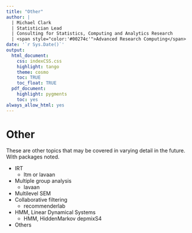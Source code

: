 ```yaml
---
title: "Other"
author: |
  | Michael Clark
  | Statistician Lead
  | Consulting for Statistics, Computing and Analytics Research
  | <span style="color:'#00274c'">Advanced Research Computing</span>
date: '`r Sys.Date()`'
output:
  html_document:
    css: indexCSS.css
    highlight: tango
    theme: cosmo
    toc: TRUE
    toc_float: TRUE
  pdf_document:
    highlight: pygments
    toc: yes
always_allow_html: yes
---
```


# Other

These are other topics that may be covered in varying detail in the future. With packages noted.

- IRT
    - ltm or lavaan
- Multiple group analysis
    - lavaan
- Multilevel SEM
- Collaborative filtering
    - recommenderlab
- HMM, Linear Dynamical Systems
    - HMM, HiddenMarkov depmixS4
- Others

